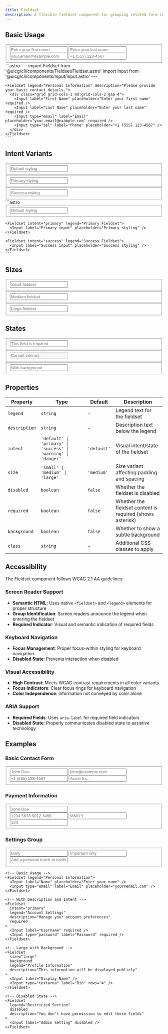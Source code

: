 ```yaml
---
title: Fieldset
description: A flexible fieldset component for grouping related form controls with modern styling and accessibility features.
---
```



## Basic Usage

<Tabs>
  <TabItem label="Preview">
    <div class="not-content border border-gray-100 dark:border-gray-800 rounded-lg p-6 bg-white dark:bg-gray-900">
      <Fieldset legend="Personal Information" description="Please provide your basic contact details.">
        <div class="grid grid-cols-1 md:grid-cols-2 gap-4">
          <Input label="First Name" placeholder="Enter your first name" required />
          <Input label="Last Name" placeholder="Enter your last name" required />
          <Input type="email" label="Email" placeholder="your.email@example.com" required />
          <Input type="tel" label="Phone" placeholder="+1 (555) 123-4567" />
        </div>
      </Fieldset>
    </div>
  </TabItem>
  <TabItem label="Code">
    ```astro
    ---
    import Fieldset from '@uicg/cli/components/Fieldset/Fieldset.astro'
    import Input from '@uicg/cli/components/Input/input.astro'
    ---

    <Fieldset legend="Personal Information" description="Please provide your basic contact details.">
      <div class="grid grid-cols-1 md:grid-cols-2 gap-4">
        <Input label="First Name" placeholder="Enter your first name" required />
        <Input label="Last Name" placeholder="Enter your last name" required />
        <Input type="email" label="Email" placeholder="your.email@example.com" required />
        <Input type="tel" label="Phone" placeholder="+1 (555) 123-4567" />
      </div>
    </Fieldset>
    ```
  </TabItem>
</Tabs>

## Intent Variants

<Tabs>
  <TabItem label="Preview">
    <div class="not-content border border-gray-100 dark:border-gray-800 rounded-lg p-6 bg-white dark:bg-gray-900 space-y-4">
      <Fieldset intent="default" legend="Default Fieldset">
        <Input label="Default input" placeholder="Default styling" />
      </Fieldset>
      <Fieldset intent="primary" legend="Primary Fieldset">
        <Input label="Primary input" placeholder="Primary styling" />
      </Fieldset>
      <Fieldset intent="success" legend="Success Fieldset">
        <Input label="Success input" placeholder="Success styling" />
      </Fieldset>
    </div>
  </TabItem>
  <TabItem label="Code">
    ```astro
    <Fieldset intent="default" legend="Default Fieldset">
      <Input label="Default input" placeholder="Default styling" />
    </Fieldset>

    <Fieldset intent="primary" legend="Primary Fieldset">
      <Input label="Primary input" placeholder="Primary styling" />
    </Fieldset>

    <Fieldset intent="success" legend="Success Fieldset">
      <Input label="Success input" placeholder="Success styling" />
    </Fieldset>
    ```
  </TabItem>
</Tabs>

## Sizes

<div class="not-content space-y-6">
  <Fieldset size="small" legend="Small Fieldset" description="Compact spacing for dense forms"> <Input label="Small input" placeholder="Small fieldset" /> </Fieldset>

  <Fieldset size="medium" legend="Medium Fieldset" description="Default spacing for most forms"> <Input label="Medium input" placeholder="Medium fieldset" /> </Fieldset>

  <Fieldset size="large" legend="Large Fieldset" description="Generous spacing for prominent forms"> <Input label="Large input" placeholder="Large fieldset" /> </Fieldset>
</div>

## States

<div class="not-content space-y-6">
  <Fieldset legend="Required Fieldset" required description="All fields in this group are required"> <Input label="Required field" required placeholder="This field is required" /> </Fieldset>

  <Fieldset legend="Disabled Fieldset" disabled description="This fieldset is disabled"> <Input label="Disabled field" placeholder="Cannot interact" disabled /> </Fieldset>

  <Fieldset legend="Background Fieldset" background description="Subtle background for visual separation"> <Input label="Background field" placeholder="With background" /> </Fieldset>
</div>

## Properties

| Property | Type | Default | Description |
|----------|------|---------|-------------|
| `legend` | `string` | - | Legend text for the fieldset |
| `description` | `string` | - | Description text below the legend |
| `intent` | `'default' \| 'primary' \| 'success' \| 'warning' \| 'danger'` | `'default'` | Visual intent/state of the fieldset |
| `size` | `'small' \| 'medium' \| 'large'` | `'medium'` | Size variant affecting padding and spacing |
| `disabled` | `boolean` | `false` | Whether the fieldset is disabled |
| `required` | `boolean` | `false` | Whether the fieldset content is required (shows asterisk) |
| `background` | `boolean` | `false` | Whether to show a subtle background |
| `class` | `string` | - | Additional CSS classes to apply |

## Accessibility

The Fieldset component follows WCAG 2.1 AA guidelines:

### Screen Reader Support
- **Semantic HTML**: Uses native `<fieldset>` and `<legend>` elements for proper structure
- **Group Identification**: Screen readers announce the legend when entering the fieldset
- **Required Indicator**: Visual and semantic indication of required fields

### Keyboard Navigation
- **Focus Management**: Proper focus-within styling for keyboard navigation
- **Disabled State**: Prevents interaction when disabled

### Visual Accessibility
- **High Contrast**: Meets WCAG contrast requirements in all color variants
- **Focus Indicators**: Clear focus rings for keyboard navigation
- **Color Independence**: Information not conveyed by color alone

### ARIA Support
- **Required Fields**: Uses `aria-label` for required field indicators
- **Disabled State**: Properly communicates disabled state to assistive technology

## Examples

### Basic Contact Form

<div class="not-content">
  <Fieldset legend="Contact Information" description="We'll use this information to reach out to you."> <div class="grid grid-cols-1 md:grid-cols-2 gap-4"> <Input label="Full Name" placeholder="John Doe" required /> <Input type="email" label="Email Address" placeholder="john@example.com" required /> <Input type="tel" label="Phone Number" placeholder="+1 (555) 123-4567" /> <Input label="Company" placeholder="Acme Inc." /> </div> </Fieldset>
</div>

### Payment Information

<div class="not-content">
  <Fieldset intent="primary" legend="Payment Details" required background> <div class="space-y-4"> <Input label="Cardholder Name" placeholder="John Doe" required /> <div class="grid grid-cols-1 md:grid-cols-2 gap-4"> <Input label="Card Number" placeholder="1234 5678 9012 3456" required /> <Input label="Expiry Date" placeholder="MM/YY" required /> </div> <Input label="CVV" placeholder="123" required /> </div> </Fieldset>
</div>

### Settings Group

<div class="not-content">
  <Fieldset intent="success" legend="Notification Preferences" size="large" description="Choose how you'd like to be notified."> <div class="space-y-4"> <Input label="Email Frequency" placeholder="Daily" /> <Input label="SMS Notifications" placeholder="Important only" /> <Input type="textarea" label="Custom Message" placeholder="Add a personal touch to notifications..." rows="3" /> </div> </Fieldset>
</div>

```astro
<!-- Basic Usage -->
<Fieldset legend="Personal Information">
  <Input label="Name" placeholder="Enter your name" />
  <Input type="email" label="Email" placeholder="your@email.com" />
</Fieldset>

<!-- With Description and Intent -->
<Fieldset 
  intent="primary" 
  legend="Account Settings" 
  description="Manage your account preferences"
  required
>
  <Input label="Username" required />
  <Input type="password" label="Password" required />
</Fieldset>

<!-- Large with Background -->
<Fieldset 
  size="large" 
  background 
  legend="Profile Information"
  description="This information will be displayed publicly"
>
  <Input label="Display Name" />
  <Input type="textarea" label="Bio" rows="4" />
</Fieldset>

<!-- Disabled State -->
<Fieldset 
  legend="Restricted Section" 
  disabled
  description="You don't have permission to edit these fields"
>
  <Input label="Admin Setting" disabled />
</Fieldset>
```

